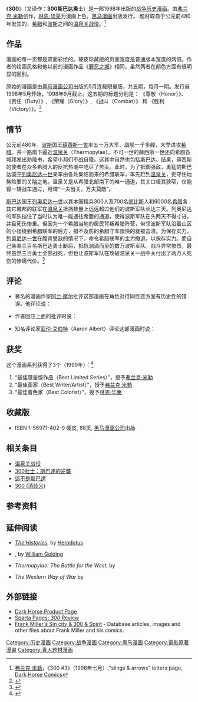 {{Infobox comic book title
| title = 300斯巴达勇士
| image = 300 comic.jpg
| caption = 原书封面
| schedule = 月刊
| format = 
| limited=y
| publisher = [[黑马漫画|黑马漫画]]
| date = 1998年5月
| issues = 5
| main_char_team = 
| writers = [[弗兰克·米勒|弗兰克·米勒]]
| artists = 弗兰克·米勒
| colorists = [[林恩·华莱|林恩·华莱]]
| creative_team_month = 
| TPB = 精装书
| ISBN = 1-56971-402-9
}}
《'''300'''》（又译作：'''300斯巴达勇士'''）是一部1998年出版的[[战争|战争]][[历史|历史]][[漫画|漫画]]。由[[弗兰克·米勒|弗兰克·米勒]]创作，[[林恩·华莱|林恩·华莱]]为漫画上色，[[黑马漫画|黑马漫画]]出版发行。 题材取自于公元前480年发生的，[[希腊|希腊]]和[[波斯|波斯]]之间的[[温泉关战役|温泉关战役]]。<ref name="spartanfilm">[[弗兰克·米勒|弗兰克·米勒]]，《300 #3》（1998年七月）,"slings & arrows" letters page, [[Dark_Horse_Comics|Dark Horse Comics]]</ref>

== 作品 ==
漫画的每一页都是双面彩绘的。硬皮珍藏版的页面宽度是普通版本宽度的两倍。作者的绘画风格和他以前的漫画作品《[[罪恶之城|罪恶之城]]》相同，虽然两者在颜色方面有很明显的区别。

原始的漫画是由[[黑马漫画|黑马漫画公司]]出版的5月连载限量版，共五期，每月一期。发行自1998年5月开始，1998年9月截止。这五期的标题分别是： 《尊敬（Honor）》、 《责任（Duty）》, 《荣耀（Glory）》, 《战斗（Combat）》 和 《胜利（Victory）》。<ref>{{cite web  | language =  | publisher =  | title =300  | url =http://www.craigerscinemacorner.com/Reviews/300.htm  | author =  | date =  | accessdate =  | archive-date =2016-03-06  | archive-url =https://web.archive.org/web/20160306234118/http://www.craigerscinemacorner.com/Reviews/300.htm  | dead-url =no  }}</ref>

== 情节 ==

公元前480年，[[波斯|波斯]]国王[[薛西斯一世|薛西斯一世]]率五十万大军、战舰一千多艘，大举进攻[[希腊|希腊]]。并一路南下逼近[[温泉关|温泉关]]（Thermopylae）。不可一世的薛西斯一世还向希腊各城邦发出劝降书，希望小邦们不战自降。这其中自然也包括[[斯巴达|斯巴达]]。结果，薛西斯的使者在众多希腊人的反抗热潮中吃尽了苦头。此时，为了抵御强敌，勇猛的斯巴达国王[[列奥尼达一世|列奥尼达一世]]亲率由各处集结而来的希腊联军，率先赶到[[温泉关|温泉关]]，扼守住地势险要的关隘之地。温泉关是从希腊北部南下的唯一通道，其关口极其狭窄，仅能容一辆战车通过，可谓“一夫当关，万夫莫敵”。 　　

[[斯巴达|斯巴达]]国王[[列奥尼达一世|列奥尼达一世]]以其本国精兵300人及700名[[底比斯|底比斯]]人和6000名[[希腊|希腊]]各其它城邦的联军在[[温泉关|温泉关]]抵挡数量上远远超过他们的波斯军队长达三天。列奥尼达的军队挡住了当时认为唯一能通往希腊的通道，使得波斯军队在头两天不得寸进，并且死伤惨重。但因为一个希腊当地的居民背叛希腊阵营，带领波斯军队沿着山区的小径绕到希腊联军的后方，措不及防的希腊守军很快的就被击溃。为保存实力，[[列奥尼达一世|列奥尼达一世]]在腹背受敌的情况下，命令希腊联军的主力撤退，以保存实力。而自己亲率三百名斯巴达勇士断后，抵抗汹涌而至的数万波斯军队。战斗异常惨烈，最终虽然三百勇士全部战死，但也让波斯军队在攻破温泉关一战中关付出了两万人死伤的惨痛代价。<ref>{{cite web| language =| publisher =可游动漫| title =300斯巴达勇士| url =http://www.kangdm.com/comic/3612/#js| author =| date =| accessdate =| deadurl =yes| archiveurl =https://web.archive.org/web/20080205070222/http://www.kangdm.com/comic/3612/#js| archivedate =2008-02-05}}</ref>

== 评论 ==
* 著名的漫画作家[[阿兰·摩尔|阿兰·摩尔]]批评这部漫画在角色对待同性恋方面有历史性的错误。他评论说：

{{quote|斯巴达尤其以[[古希臘孌童戀#斯巴達地區|强迫军人同性恋]]而著名，这一点甚至比他们在[[温泉关战役|温泉关战役]]上面的辉煌表现更加引人注目。而在这部漫画中，在作者笔下，一位斯巴达战士竟然嘲笑懦弱的[[雅典|雅典]]士兵为“[[同性恋|同性恋]]者（Those boy-lovers.）”我在这里并无意非难作者对于同性恋的道德理解。我只是希望作者在写作之前多做一些调查。<ref>{{cite web |url=http://www.comicbookresources.com/news/newsitem.cgi?id=11201 |title=Homosexuality in Comics: Part IV |accessdate=2007-07-20 |last=Furey |first=Emmett |date=2007-07-19 |work=[[Comic_Book_Resources|Comic Book Resources]] |archive-date=2007-08-22 |archive-url=https://web.archive.org/web/20070822172050/http://www.comicbookresources.com/news/newsitem.cgi?id=11201 |dead-url=no }}</ref>}}

* 作者回应上面的批评时说：
{{quote|准确的讲，作为一名斯巴达战士，几乎肯定会受到同性恋的训练。但是同样有证据证明他们极力掩饰自己是同性恋的事实。如果假定这个人是在自欺欺人，也并不是很大的思维跳跃。事实上英语中“虚伪（Hypocrisy）”这个单词正是来源于希腊语。<ref>Frank Miller, ''300'' #4 (August 1998), "Combat" letters page, Dark Horse Comics</ref>}}
* 知名评论家[[亚伦·艾伯特|亚伦·艾伯特]]（Aaron Albert）评论这部漫画时说：
{{quote|虽然弗兰克·米勒在这部漫画中的描写中有很多地方并不符合历史，但是作者并非是把这部漫画当作历史传记来对待，作者更希望这部漫画是一部历史题材的戏剧剧本。作者在这部作品中给我们带来了激情和绚丽的视觉感受，特别是使用了很多超大幅面的版面。{{link-en|林恩·瓦利|Lynn Varley}}的出色的上色工作同样值得赞扬。<ref>{{cite web
| last=Albert
| first=Aaron
| url=http://comicbooks.about.com/od/300/fr/300comicreview.htm
| title=300 Comic Book Review
| publisher=comicbooks.about.com
| accessdate=2008-04-15
| archive-date=2008-02-07
| archive-url=https://web.archive.org/web/20080207171802/http://comicbooks.about.com/od/300/fr/300comicreview.htm
| dead-url=no
}}</ref>}}

== 获奖 ==
这个漫画系列获得了3个{{link-en|艾斯纳奖|Eisner Awards}}（1999年）：<ref>{{cite web| language =| publisher =| title =EISNER                       AWARDS| url =http://readyourselfraw.com/recommended/awards_eisners/awards_eisners.htm| author =| date =| accessdate =| deadurl =yes| archiveurl =https://web.archive.org/web/20050424123652/http://www.readyourselfraw.com/recommended/awards_eisners/awards_eisners.htm| archivedate =2005-04-24}}</ref>
# “最佳限量版作品（Best Limited Series）”，授予[[弗兰克·米勒|弗兰克·米勒]]
# “最佳画家（Best Writer/Artist）”，授予[[弗兰克·米勒|弗兰克·米勒]]
# “最佳着色家（Best Colorist）”，授予[[林恩·华莱|林恩·华莱]]

== 收藏版 ==
* ISBN 1-56971-402-9  硬皮, 88页, [[黑马漫画公司|黑马漫画公司]]出品

== 相关条目 ==
* [[温泉关战役|温泉关战役]]
* [[300壯士：斯巴達的逆襲|300壯士：斯巴達的逆襲]]
* [[這不是斯巴達|這不是斯巴達]]
* [[300_(消歧义)|300 (消歧义)]]

== 参考资料 ==
{{Reflist}}
== 延伸阅读 ==
* {{en}} ''[[歷史_(希羅多德)|The Histories]]'', by [[希羅多德|Herodotus]]
* {{en}}  ''{{link-en|The Hot Gates|The Hot Gates}}'', by [[威廉·戈尔丁|William Golding]]
* {{en}}  ''Thermopylae: The Battle for the West'', by {{link-en|Ernle Bradford|Ernle Bradford}}
* {{en}} ''The Western Way of War'' by {{link-en|Victor Davis Hanson|Victor Davis Hanson}}

== 外部链接 ==
* [http://www.darkhorse.com/profile/profile.php?sku=48-339 Dark Horse Product Page]{{Wayback|url=http://www.darkhorse.com/profile/profile.php?sku=48-339 |date=20080430022733 }}
* [https://web.archive.org/web/20050304093751/http://uts.cc.utexas.edu/~sparta/topics/reviews/enthusiast/300.htm Sparta Pages: ''300'' Review]
* [https://web.archive.org/web/20070807022233/http://sincity.kryspin.net/ Frank Miller`s Sin city & 300 & Spirit] - Database articles, images and other files about Frank Miller and his comics.

{{300}}

[[Category:历史漫画|Category:历史漫画]]
[[Category:战争漫画|Category:战争漫画]]
[[Category:黑马漫画|Category:黑马漫画]]
[[Category:電影原著漫畫|Category:電影原著漫畫]]
[[Category:真人题材漫画|Category:真人题材漫画]]